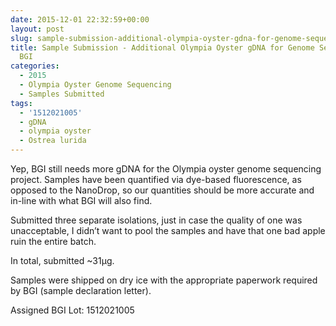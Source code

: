 ```yaml
---
date: 2015-12-01 22:32:59+00:00
layout: post
slug: sample-submission-additional-olympia-oyster-gdna-for-genome-sequencing-bgi-2
title: Sample Submission - Additional Olympia Oyster gDNA for Genome Sequencing @
  BGI
categories:
  - 2015
  - Olympia Oyster Genome Sequencing
  - Samples Submitted
tags:
  - '1512021005'
  - gDNA
  - olympia oyster
  - Ostrea lurida
---
```


Yep, BGI still needs more gDNA for the Olympia oyster genome sequencing project. Samples have been quantified via dye-based fluorescence, as opposed to the NanoDrop, so our quantities should be more accurate and in-line with what BGI will also find.

Submitted three separate isolations, just in case the quality of one was unacceptable, I didn't want to pool the samples and have that one bad apple ruin the entire batch.

In total, submitted ~31μg.

Samples were shipped on dry ice with the appropriate paperwork required by BGI (sample declaration letter).

Assigned BGI Lot: 1512021005
